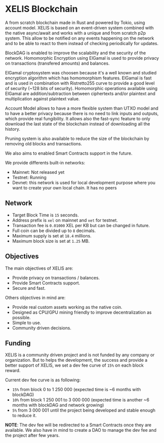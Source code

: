 # XELIS Blockchain

A from scratch blockchain made in Rust and powered by Tokio, using account model.
XELIS is based on an event-driven system combined with the native async/await and works with a unique and from scratch p2p system.
This allow to be notified on any events happening on the network and to be able to react to them instead of checking periodically for updates.

BlockDAG is enabled to improve the scalability and the security of the network.
Homomorphic Encryption using ElGamal is used to provide privacy on transactions (transfered amounts) and balances.

ElGamal cryptosystem was choosen because it's a well known and studied encryption algorithm which has homomorphism features.
ElGamal is fast and is used in combination with Ristretto255 curve to provide a good level of security (~128 bits of security).
Homomorphic operations available using ElGamal are addition/subtraction between ciphertexts and/or plaintext and multiplication against plaintext value.

Account Model allows to have a more flexible system than UTXO model and to have a better privacy because there is no need to link inputs and outputs, which provide real fungibility.
It allows also the fast-sync feature to only download the last state of the blockchain instead of downloading all the history.

Pruning system is also available to reduce the size of the blockchain by removing old blocks and transactions.

We also aims to enabled Smart Contracts support in the future.

We provide differents built-in networks:
- Mainnet: Not released yet
- Testnet: Running
- Devnet: this network is used for local development purpose where you want to create your own local chain. It has no peers

## Network

- Target Block Time is `15` seconds.
- Address prefix is `xel` on mainnet and `xet` for testnet.
- Transaction fee is `0.01000` XEL per KB but can be changed in future.
- Full coin can be divided up to `8` decimals.
- Maximum supply is set at `18.4` millions.
- Maximum block size is set at `1.25` MB.

## Objectives

The main objectives of XELIS are:
- Provide privacy on transactions / balances.
- Provide Smart Contracts support.
- Secure and fast.

Others objectives in mind are:

- Provide real custom assets working as the native coin.
- Designed as CPU/GPU mining friendly to improve decentralization as possible.
- Simple to use.
- Community driven decisions.

## Funding

XELIS is a community driven project and is not funded by any company or organization.
But to helps the development, the success and provide a better support of XELIS, we set a dev fee curve of `15%` on each block reward.

Current dev fee curve is as following:
- `15%` from block 0 to 1 250 000 (expected time is ~6 months with blockDAG)
- `10%` from block 1 250 001 to 3 000 000 (expected time is another ~6 months with blockDAG and network growing)
- `5%` from 3 000 001 until the project being developed and stable enough to reduce it.

**NOTE**: The dev fee will be redirected to a Smart Contracts once they are available.
We also have in mind to create a DAO to manage the dev fee and the project after few years.